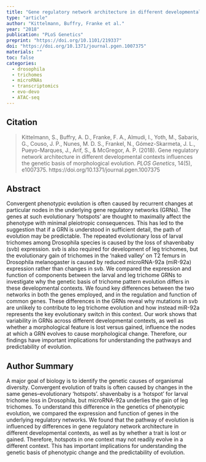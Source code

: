 ```yaml
---
title: "Gene regulatory network architecture in different developmental contexts influences the genetic basis of morphological evolution"
type: "article"
author: "Kittelmann, Buffry, Franke et al."
year: "2018"
publication: "PLoS Genetics"
preprint: "https://doi.org/10.1101/219337"
doi: "https://doi.org/10.1371/journal.pgen.1007375"
materials: ""
toc: false
categories:
  - drosophila
  - trichomes
  - microRNAs
  - transcriptomics
  - evo-devo
  - ATAC-seq
---
```


## Citation

> Kittelmann, S., Buffry, A. D., Franke, F. A., Almudi, I., Yoth, M., Sabaris, G., Couso, J. P., Nunes, M. D. S., Frankel, N., Gómez-Skarmeta, J. L., Pueyo-Marques, J., Arif, S., & McGregor, A. P. (2018). Gene regulatory network architecture in different developmental contexts influences the genetic basis of morphological evolution. *PLOS Genetics*, 14(5), e1007375. https://doi.org/10.1371/journal.pgen.1007375

## Abstract

Convergent phenotypic evolution is often caused by recurrent changes at particular nodes in the underlying gene regulatory networks (GRNs). The genes at such evolutionary ‘hotspots’ are thought to maximally affect the phenotype with minimal pleiotropic consequences. This has led to the suggestion that if a GRN is understood in sufficient detail, the path of evolution may be predictable. The repeated evolutionary loss of larval trichomes among Drosophila species is caused by the loss of shavenbaby (svb) expression. svb is also required for development of leg trichomes, but the evolutionary gain of trichomes in the ‘naked valley’ on T2 femurs in Drosophila melanogaster is caused by reduced microRNA-92a (miR-92a) expression rather than changes in svb. We compared the expression and function of components between the larval and leg trichome GRNs to investigate why the genetic basis of trichome pattern evolution differs in these developmental contexts. We found key differences between the two networks in both the genes employed, and in the regulation and function of common genes. These differences in the GRNs reveal why mutations in svb are unlikely to contribute to leg trichome evolution and how instead miR-92a represents the key evolutionary switch in this context. Our work shows that variability in GRNs across different developmental contexts, as well as whether a morphological feature is lost versus gained, influence the nodes at which a GRN evolves to cause morphological change. Therefore, our findings have important implications for understanding the pathways and predictability of evolution.

## Author Summary

A major goal of biology is to identify the genetic causes of organismal diversity. Convergent evolution of traits is often caused by changes in the same genes–evolutionary ‘hotspots’. shavenbaby is a ‘hotspot’ for larval trichome loss in Drosophila, but microRNA-92a underlies the gain of leg trichomes. To understand this difference in the genetics of phenotypic evolution, we compared the expression and function of genes in the underlying regulatory networks. We found that the pathway of evolution is influenced by differences in gene regulatory network architecture in different developmental contexts, as well as by whether a trait is lost or gained. Therefore, hotspots in one context may not readily evolve in a different context. This has important implications for understanding the genetic basis of phenotypic change and the predictability of evolution.
